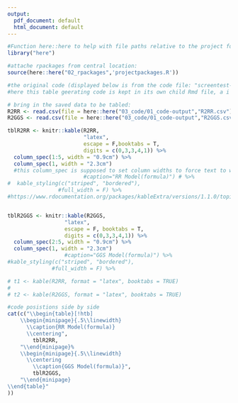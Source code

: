 ```yaml
---
output:
  pdf_document: default
  html_document: default
---
```


```r
#Function here::here to help with file paths relative to the project folder:
library("here")
```


```r
#attache rpackages from central location:
source(here::here("02_rpackages",'projectpackages.R'))

```


```r
#the original code (displayed below is from the code file: "screentest-19oct2014.Rmd"). another copy is in a code testing file:" testSideBySidePlot.Rmd.
#here this table geerating code is kept in its own child Rmd file, a i could not get it to save a table for simple inclusion into the results discussion section. Having the code in oits own rmd file generates the pdf of the table only , and this way there is an image file of the table.

```


```r

# bring in the saved data to be tabled:
R2RR <- read.csv(file = here::here("03_code/01_code-output","R2RR.csv"))
R2GGS <- read.csv(file = here::here("03_code/01_code-output","R2GGS.csv"))

tblR2RR <- knitr::kable(R2RR,
                        "latex",
                        escape = F,booktabs = T, 
                        digits = c(0,3,3,4,1)) %>% 
  column_spec(1:5, width = "0.9cm") %>% 
  column_spec(1, width = "2.3cm")
  #this column_spec is supposed to set column widths to force text to wrap inside the colmn #https://community.rstudio.com/t/wrap-column-name-in-pdf-table-from-knitr-kable/3278/4)
                        #caption="RR Model(formula)") # %>%
#  kable_styling(c("striped", "bordered"), 
                #full_width = F) %>% 
#https://www.rdocumentation.org/packages/kableExtra/versions/1.1.0/topics/column_spec


tblR2GGS <- knitr::kable(R2GGS,
                  "latex",
                  escape = F, booktabs = T, 
                  digits = c(0,3,3,4,1)) %>% 
  column_spec(2:5, width = "0.9cm") %>% 
  column_spec(1, width = "2.3cm")
                  #caption="GGS Model(formula)") %>%
#kable_styling(c("striped", "bordered"), 
              #full_width = F) %>% 

# t1 <- kable(R2RR, format = "latex", booktabs = TRUE)
# 
# t2 <- kable(R2GGS, format = "latex", booktabs = TRUE)

#code posistions side by side
cat(c("\\begin{table}[!htb]
    \\begin{minipage}{.5\\linewidth}
      \\caption{RR Model(formula)}
      \\centering",
        tblR2RR,
    "\\end{minipage}%
    \\begin{minipage}{.5\\linewidth}
      \\centering
        \\caption{GGS Model(formula)}",
        tblR2GGS,
    "\\end{minipage} 
\\end{table}"
))  



```